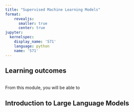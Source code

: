 ```yaml
---
title: "Supervised Machine Learning Models"
format: 
    revealjs:
      smaller: true
      center: true
jupyter: 
  kernelspec:
    display_name: '571'
    language: python
    name: '571'
---
```


## Learning outcomes 
\
From this module, you will be able to 


## Introduction to Large Language Models
\
